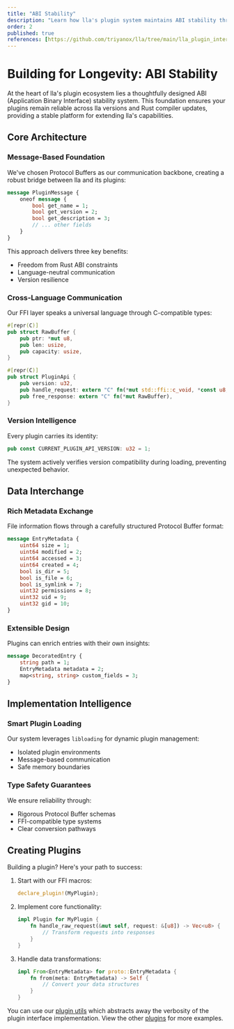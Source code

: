 ```yaml
---
title: "ABI Stability"
description: "Learn how lla's plugin system maintains ABI stability through Protocol Buffers and FFI layers. Understand how plugins can remain compatible across different lla versions and Rust compiler versions through careful API design and message-based communication patterns."
order: 2
published: true
references: [https://github.com/triyanox/lla/tree/main/lla_plugin_interface]
---
```

# Building for Longevity: ABI Stability

At the heart of lla's plugin ecosystem lies a thoughtfully designed ABI (Application Binary Interface) stability system. This foundation ensures your plugins remain reliable across lla versions and Rust compiler updates, providing a stable platform for extending lla's capabilities.

## Core Architecture

### Message-Based Foundation

We've chosen Protocol Buffers as our communication backbone, creating a robust bridge between lla and its plugins:

```protobuf
message PluginMessage {
    oneof message {
        bool get_name = 1;
        bool get_version = 2;
        bool get_description = 3;
        // ... other fields
    }
}
```

This approach delivers three key benefits:
- Freedom from Rust ABI constraints
- Language-neutral communication
- Version resilience

### Cross-Language Communication

Our FFI layer speaks a universal language through C-compatible types:

```rust
#[repr(C)]
pub struct RawBuffer {
    pub ptr: *mut u8,
    pub len: usize,
    pub capacity: usize,
}

#[repr(C)]
pub struct PluginApi {
    pub version: u32,
    pub handle_request: extern "C" fn(*mut std::ffi::c_void, *const u8, usize) -> RawBuffer,
    pub free_response: extern "C" fn(*mut RawBuffer),
}
```

### Version Intelligence

Every plugin carries its identity:

```rust
pub const CURRENT_PLUGIN_API_VERSION: u32 = 1;
```

The system actively verifies version compatibility during loading, preventing unexpected behavior.

## Data Interchange

### Rich Metadata Exchange

File information flows through a carefully structured Protocol Buffer format:

```protobuf
message EntryMetadata {
    uint64 size = 1;
    uint64 modified = 2;
    uint64 accessed = 3;
    uint64 created = 4;
    bool is_dir = 5;
    bool is_file = 6;
    bool is_symlink = 7;
    uint32 permissions = 8;
    uint32 uid = 9;
    uint32 gid = 10;
}
```

### Extensible Design

Plugins can enrich entries with their own insights:

```protobuf
message DecoratedEntry {
    string path = 1;
    EntryMetadata metadata = 2;
    map<string, string> custom_fields = 3;
}
```

## Implementation Intelligence

### Smart Plugin Loading

Our system leverages `libloading` for dynamic plugin management:
- Isolated plugin environments
- Message-based communication
- Safe memory boundaries

### Type Safety Guarantees

We ensure reliability through:
- Rigorous Protocol Buffer schemas
- FFI-compatible type systems
- Clear conversion pathways

## Creating Plugins

Building a plugin? Here's your path to success:

1. Start with our FFI macros:
   ```rust
   declare_plugin!(MyPlugin);
   ```

2. Implement core functionality:
   ```rust
   impl Plugin for MyPlugin {
       fn handle_raw_request(&mut self, request: &[u8]) -> Vec<u8> {
           // Transform requests into responses
       }
   }
   ```

3. Handle data transformations:
   ```rust
   impl From<EntryMetadata> for proto::EntryMetadata {
       fn from(meta: EntryMetadata) -> Self {
           // Convert your data structures
       }
   }
   ```

You can use our [plugin utils](https://github.com/triyanox/lla/tree/main/lla_plugin_utils) which abstracts away the verbosity of the plugin interface implementation. View the other [plugins](https://github.com/triyanox/lla/tree/main/plugins) for more examples.